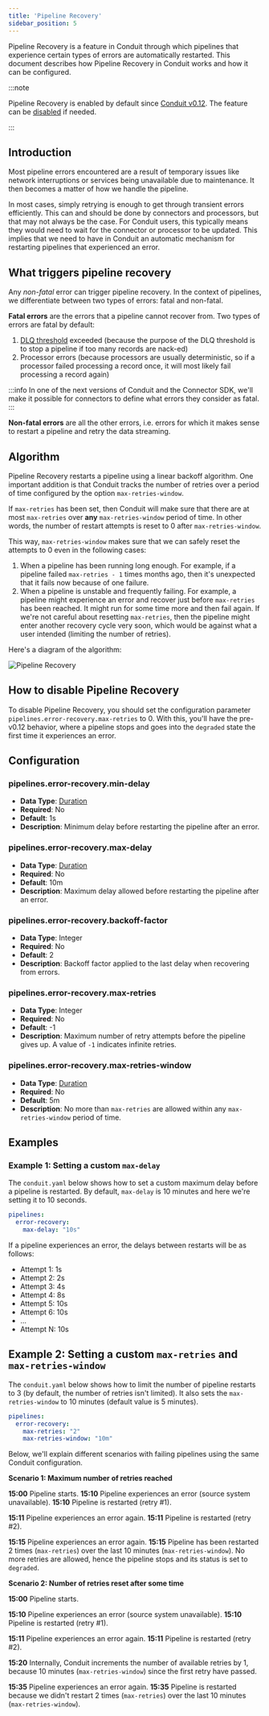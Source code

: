 ```yaml
---
title: 'Pipeline Recovery'
sidebar_position: 5
---
```


Pipeline Recovery is a feature in Conduit through which pipelines that
experience certain types of errors are automatically restarted. This document
describes how Pipeline Recovery in Conduit works and how it can be configured.

:::note

Pipeline Recovery is enabled by default since [Conduit v0.12](https://github.com/ConduitIO/conduit/releases/tag/v0.12.0). The feature can
be [disabled](#disabling-pipeline-recovery) if needed.

:::

## Introduction

Most pipeline errors encountered are a result of temporary issues like network
interruptions or services being unavailable due to maintenance. It then becomes
a matter of how we handle the pipeline.

In most cases, simply retrying is enough to get through transient errors
efficiently. This can and should be done by connectors and processors, but that
may not always be the case. For Conduit users, this typically means they would
need to wait for the connector or processor to be updated. This implies that we
need to have in Conduit an automatic mechanism for restarting pipelines that
experienced an error.

## What triggers pipeline recovery

Any _non-fatal_ error can trigger pipeline recovery. In the context of
pipelines, we differentiate between two types of errors: fatal and non-fatal.

**Fatal errors** are the errors that a pipeline cannot recover from. Two types
of errors are fatal by default:

1. [DLQ threshold](/docs/features/dead-letter-queue) exceeded (because the purpose of the DLQ threshold is to stop a
   pipeline if too many records are nack-ed)
2. Processor errors (because processors are usually deterministic, so if a
   processor failed processing a record once, it will most likely fail
   processing a record again)

:::info
In one of the next versions of Conduit and the Connector SDK, we'll make it
possible for connectors to define what errors they consider as fatal.
:::

**Non-fatal errors** are all the other errors, i.e. errors for which it makes
sense to restart a pipeline and retry the data streaming.

## Algorithm

Pipeline Recovery restarts a pipeline using a linear backoff algorithm. One
important addition is that Conduit tracks the number of retries over a period of
time configured by the option `max-retries-window`. 

If `max-retries` has been set, then Conduit will
make sure that there are at most `max-retries` over **any** `max-retries-window`
period of time. In other words, the number of restart attempts is reset to 0
after `max-retries-window`.

This way, `max-retries-window` makes sure that we can safely reset the attempts
to 0 even in the following cases:

1. When a pipeline has been running long enough. For example, if a pipeline
   failed `max-retries - 1` times months ago, then it's unexpected that it fails
   now because of one failure.
2. When a pipeline is unstable and frequently failing. For example, a pipeline
   might experience an error and recover just before `max-retries` has been
   reached. It might run for some time more and then fail again. If we're not
   careful about resetting `max-retries`, then the pipeline might enter another
   recovery cycle very soon, which would be against what a user intended 
   (limiting the number of retries).

Here's a diagram of the algorithm:

![Pipeline Recovery](/img/pipeline-recovery.png)

## How to disable Pipeline Recovery

To disable Pipeline Recovery, you should set the configuration parameter
`pipelines.error-recovery.max-retries` to 0. With this, you'll have the
pre-v0.12 behavior, where a pipeline stops and goes into the `degraded` state
the first time it experiences an error.

## Configuration

### pipelines.error-recovery.min-delay

- **Data Type**: [Duration](https://pkg.go.dev/time#ParseDuration)
- **Required**: No
- **Default**: 1s
- **Description**: Minimum delay before restarting the pipeline after an error.

### pipelines.error-recovery.max-delay

- **Data Type**: [Duration](https://pkg.go.dev/time#ParseDuration)
- **Required**: No
- **Default**: 10m
- **Description**: Maximum delay allowed before restarting the pipeline after an
  error.

### pipelines.error-recovery.backoff-factor

- **Data Type**: Integer
- **Required**: No
- **Default**: 2
- **Description**: Backoff factor applied to the last delay when recovering from
  errors.

### pipelines.error-recovery.max-retries

- **Data Type**: Integer
- **Required**: No
- **Default**: -1
- **Description**: Maximum number of retry attempts before the pipeline gives
  up. A value of `-1` indicates infinite retries.


### pipelines.error-recovery.max-retries-window

- **Data Type**: [Duration](https://pkg.go.dev/time#ParseDuration)
- **Required**: No
- **Default**: 5m
- **Description**: No more than `max-retries` are allowed within any
  `max-retries-window` period of time.

## Examples

### Example 1: Setting a custom `max-delay`

The `conduit.yaml` below shows how to set a custom maximum delay before a
pipeline is restarted. By default, `max-delay` is 10 minutes and here we're
setting it to 10 seconds.

```yaml
pipelines:
  error-recovery:
    max-delay: "10s"
```

If a pipeline experiences an error, the delays between restarts will be as follows:

* Attempt 1: 1s
* Attempt 2: 2s
* Attempt 3: 4s
* Attempt 4: 8s
* Attempt 5: 10s
* Attempt 6: 10s
* ...
* Attempt N: 10s

## Example 2: Setting a custom `max-retries` and `max-retries-window`

The `conduit.yaml` below shows how to limit the number of pipeline restarts to
3 (by default, the number of retries isn't limited). It also sets the
`max-retries-window` to 10 minutes (default value is 5 minutes).

```yaml
pipelines:
  error-recovery:
    max-retries: "2"
    max-retries-window: "10m"
```

Below, we'll explain different scenarios with failing pipelines using the same
Conduit configuration.

**Scenario 1: Maximum number of retries reached**

**15:00** Pipeline starts.
**15:10** Pipeline experiences an error (source system unavailable).
**15:10** Pipeline is restarted (retry #1).

**15:11** Pipeline experiences an error again.
**15:11** Pipeline is restarted (retry #2).

**15:15** Pipeline experiences an error again.
**15:15** Pipeline has been restarted 2 times (`max-retries`) over the last 10
minutes (`max-retries-window`). No more retries are allowed, hence the pipeline stops
and its status is set to `degraded`.

**Scenario 2: Number of retries reset after some time**

**15:00** Pipeline starts.

**15:10** Pipeline experiences an error (source system unavailable).
**15:10** Pipeline is restarted (retry #1).

**15:11** Pipeline experiences an error again.
**15:11** Pipeline is restarted (retry #2).

**15:20** Internally, Conduit increments the number of available retries by 1,
because 10 minutes (`max-retries-window`) since the first retry have passed.

**15:35** Pipeline experiences an error again.
**15:35** Pipeline is restarted because we didn't restart 2 times (`max-retries`) over the last 10
minutes (`max-retries-window`).
